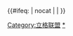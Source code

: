 {{Navbox
|name  = 立格联盟
|title =[[立格联盟|<span style="color:#ffffff;">立格联盟</span>]]
|abovestyle=background:#e8e8e8;
|above = 
|titlestyle = background:#243374; color:white;
|listclass=hlist
|list1 =
*[[中国政法大学]]（创始）
*[[中南财经政法大学]]（创始）
*[[华东政法大学]]（创始）
*[[西南政法大学]]（创始）
*[[西北政法大学]]（创始）
*[[甘肃政法大学]]
*[[上海政法学院]]
*[[山东政法学院]]
*[[河南财经政法大学]]
|list2 = 
}}<includeonly>{{#ifeq: {{{1}}} | nocat | <!--空--> | [[Category:立格联盟]] }}</includeonly><noinclude>
[[Category:中国高等院校导航模板|{{PAGENAME}}]]
[[Category:中华人民共和国大学联盟‎|{{PAGENAME}}]]
[[Category:立格联盟|*]]
[[Category:大学联盟导航模板|{{PAGENAME}}]]
</noinclude>